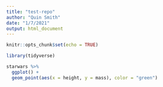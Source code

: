 ```yaml
---
title: "test-repo"
author: "Quin Smith"
date: "1/7/2021"
output: html_document
---
```


```r
knitr::opts_chunk$set(echo = TRUE)

library(tidyverse)
```

```r
starwars %>% 
  ggplot() +
  geom_point(aes(x = height, y = mass), color = "green")
```




